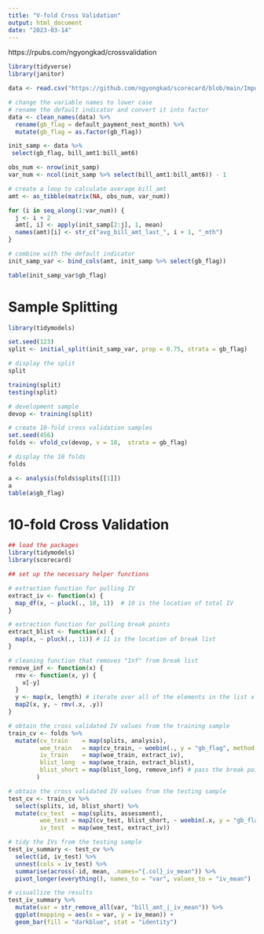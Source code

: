 ```yaml
---
title: "V-fold Cross Validation"
output: html_document
date: "2023-03-14"
---
```


https://rpubs.com/ngyongkad/crossvalidation

```r
library(tidyverse)
library(janitor)

data <- read.csv("https://github.com/ngyongkad/scorecard/blob/main/Import%20Credit%20Card%20Defaults.csv?raw=true")  

# change the variable names to lower case 
# rename the default indicator and convert it into factor
data <- clean_names(data) %>%
  rename(gb_flag = default_payment_next_month) %>%
  mutate(gb_flag = as.factor(gb_flag))
```

```r
init_samp <- data %>%
 select(gb_flag, bill_amt1:bill_amt6)

obs_num <- nrow(init_samp)
var_num <- ncol(init_samp %>% select(bill_amt1:bill_amt6)) - 1 

# create a loop to calculate average bill_amt
amt <- as_tibble(matrix(NA, obs_num, var_num))

for (i in seq_along(1:var_num)) {
  j <- i + 2
  amt[, i] <- apply(init_samp[2:j], 1, mean)
  names(amt)[i] <- str_c("avg_bill_amt_last_", i + 1, "_mth")
}

# combine with the default indicator
init_samp_var <- bind_cols(amt, init_samp %>% select(gb_flag))
```

```r
table(init_samp_var$gb_flag)
```

# Sample Splitting

```r
library(tidymodels)

set.seed(123)
split <- initial_split(init_samp_var, prop = 0.75, strata = gb_flag)

# display the split
split
```

```r
training(split)
testing(split)
```

```r
# development sample
devop <- training(split) 

# create 10-fold cross validation samples 
set.seed(456)
folds <- vfold_cv(devop, v = 10,  strata = gb_flag)

# display the 10 folds
folds
```

```r
a <- analysis(folds$splits[[1]])
a
table(a$gb_flag)

```


# 10-fold Cross Validation

```r
## load the packages 
library(tidymodels)
library(scorecard)

## set up the necessary helper functions

# extraction function for pulling IV
extract_iv <- function(x) {
  map_df(x, ~ pluck(., 10, 1))  # 10 is the location of total IV 
}

# extraction function for pulling break points 
extract_blist <- function(x) {
  map(x, ~ pluck(., 11)) # 11 is the location of break list 
}

# cleaning function that removes "Inf" from break list
remove_inf <- function(x) {
  rmv <- function(x, y) {
    x[-y]
  }
  y <- map(x, length) # iterate over all of the elements in the list x
  map2(x, y, ~ rmv(.x, .y))
}
```

```r
# obtain the cross validated IV values from the training sample
train_cv <- folds %>%  
  mutate(cv_train    = map(splits, analysis), 
         woe_train   = map(cv_train, ~ woebin(., y = "gb_flag", method = "freq", bin_num_limit = 20, positive = "1")),
         iv_train    = map(woe_train, extract_iv),
         blist_long  = map(woe_train, extract_blist), 
         blist_short = map(blist_long, remove_inf) # pass the break points for use in the testing sample
        ) 

# obtain the cross validated IV values from the testing sample
test_cv <- train_cv %>% 
  select(splits, id, blist_short) %>%
  mutate(cv_test  = map(splits, assessment), 
         woe_test = map2(cv_test, blist_short, ~ woebin(.x, y = "gb_flag", method = "freq", positive = "1", breaks_list = .y)),
         iv_test  = map(woe_test, extract_iv))

# tidy the IVs from the testing sample
test_iv_summary <- test_cv %>% 
  select(id, iv_test) %>%
  unnest(cols = iv_test) %>%
  summarise(across(-id, mean, .names="{.col}_iv_mean")) %>%
  pivot_longer(everything(), names_to = "var", values_to = "iv_mean")
```

```r
# visuallize the results 
test_iv_summary %>%
  mutate(var = str_remove_all(var, "bill_amt_|_iv_mean")) %>%
  ggplot(mapping = aes(x = var, y = iv_mean)) +
  geom_bar(fill = "darkblue", stat = "identity")
```














